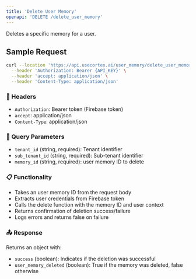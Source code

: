 ```yaml
---
title: 'Delete User Memory'
openapi: 'DELETE /delete_user_memory'
---
```


Deletes a specific memory for a user.

## Sample Request

```bash
curl --location 'https://api.usecortex.ai/user_memory/delete_user_memory?tenant_id={TENANT_ID}&sub_tenant_id={SUB_TENANT_ID}&memory_id={MEMORY_ID}' \
  --header 'Authorization: Bearer {API_KEY}' \
  --header 'accept: application/json' \
  --header 'Content-Type: application/json'
```

### 🔐 Headers
- `Authorization`: Bearer token (Firebase token)
- `accept`: application/json
- `Content-Type`: application/json

### 🧾 Query Parameters
- `tenant_id` (string, required): Tenant identifier
- `sub_tenant_id` (string, required): Sub-tenant identifier
- `memory_id` (string, required): user memory ID to delete

### 📋 Functionality
- Takes an user memory ID from the request body
- Extracts user credentials from Firebase token
- Calls the delete function with the memory ID and user context
- Returns confirmation of deletion success/failure
- Logs errors and returns false on failure

### 📤 Response
Returns an object with:
- `success` (boolean): Indicates if the deletion was successful
- `user_memory_deleted` (boolean): True if the memory was deleted, false otherwise 